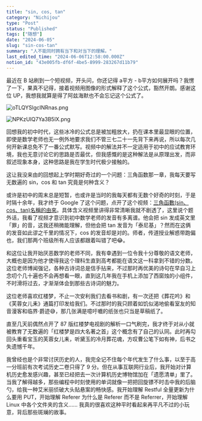 ```yaml
---
title: "sin, cos, tan"
category: "Nichijou"
type: "Post"
status: "Published"
tags: ["随想"]
date: "2024-06-05"
slug: "sin-cos-tan"
summary: "人不能同时拥有当下和对当下的理解。"
last_edited_time: "2024-06-06T12:58:00.000Z"
notion_id: "43e005fb-df6f-4be5-8999-283267d11b79"
---
```



最近在 B 站刷到一个短视频，开头问，你还记得 a平方 - b平方如何展开吗？我愣了一下，果真不记得，接着视频用图像的形式解释了这个公式，豁然开朗。感谢这位 UP，我想我就算是得了阿兹海默也不会忘记这个公式了。


![oTLQYSlgcINRnas.png](https://cdn.sa.net/2024/06/05/oTLQYSlgcINRnas.png)


![NPKzUIQ7Ya3B5lX.png](https://cdn.sa.net/2024/06/05/NPKzUIQ7Ya3B5lX.png)


回想我的初中时代，这些冰冷的公式总是被加粗放大，扔在课本里最显眼的位置，即使是数学老师也无一例外地要求我们不管三七二十一先背下来再说，所以每次几何开新课总免不了一番公式默写。视频中的解法并不一定适用于初中的应试教育环境，我也无意讨论它的思路是否最优，但我感慨的是这种解法是从原理出发，而非叙述现象本身，这种思路是我在学生时代极少接触的。


这让我没来由的回想起上学时期好奇过的一个问题：三角函数那一章，我每天要写无数遍的 sin，cos 和 tan 究竟是何种含义？


或许是初中的周末总是短暂，也或许是当时的我每天都有无数个好奇的时刻，于是时隔十余年，我才终于 Google 了这个问题，点开了这个视频：[三角函數(sin、cos、tan)名稱的由來](https://www.youtube.com/watch?v=hHUoe3QaEPc)。具体含义视频里讲得非常清晰我就不剧透了，这里说个题外话，我看了视频才意识到初中数学老师的发音有多离谱。他会把 sin 发成英文里「罪」的音，这我还稍微能理解，但他会把 tan 发音为「泰尼基」？然而在这俩的发音如此谬之千里的情况下，cos 的发音却是对的。师者，传道授业解惑带跑偏也，我们那两个班级所有人应该都跟着叫错了吧😂。


和这位让我开始厌恶数学的老师不同，我有幸遇到一位令我十分尊敬的语文老师，大概也是因为他才使得我这个理科生直到高考都能在语文这一科拿到不错的分数。这位老师博闻强记，各种古诗词总是信手拈来，不过那时再优美的诗句在早自习上念叨个几十遍也不会再想看一眼，直到这几年我在手机上添加了西窗烛的小组件，不时滑将过去，才渐渐体会到那些古诗词的魅力。


这位老师喜欢红楼梦，不止一次安利我们去看书和剧，有一次还把《葬花吟》和《芙蓉女儿耒》通篇打印发给我们。不过那时的我只顾着如饥似渴地偷看室友的知音漫客和临界·爵迹😅，那几张满是噫吁嚱的纸张也只当是草稿纸了。


直至几天前偶然点开了 87 版红楼梦电视剧的解析一口气刷完，我才终于对从小就被教育了无数遍的「红楼梦是四大名著之首」这个概念有了自己的认同。此时再勾回头重看宝玉的芙蓉女儿耒，听黛玉的冷月葬花魂，方叹曹公笔下如有神，后书之失遗憾千年。


我曾经也是个非常讨厌历史的人，我完全记不住每个年代发生了什么事，以至于高一分班前有次考试历史二卷只得了 9 分。但在从事互联网行业后，我开始对计算机历史愈发感兴趣，甚至已经把去一次计算机历史博物馆加在「遗愿清单」里了。当我了解得越多，那些编程中时刻使用的单词就像一把把回旋镖不时击中我的后脑勺，给我一种艾米丽侦破大头贴悬案的畅快感。我开始理解 Restful 全量更新为什么要用 PUT，开始理解 Referer 为什么是 Referer 而不是 Referrer，开始理解 Linux 中各个文件夹的含义…… 我真的很喜欢这种平时看起来再平凡不过的小玩意，背后那些斑斓的故事。

